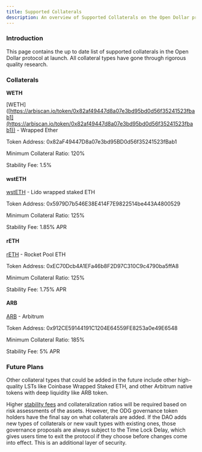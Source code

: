 ```yaml
---
title: Supported Collaterals
description: An overview of Supported Collaterals on the Open Dollar protocol.
---
```


### Introduction

This page contains the up to date list of supported collaterals in the Open Dollar protocol at launch. All collateral types have gone through rigorous quality research.

### Collaterals

**WETH**

\[WETH]\([https://arbiscan.io/token/0x82af49447d8a07e3bd95bd0d56f35241523fbab1](https://arbiscan.io/token/0x82af49447d8a07e3bd95bd0d56f35241523fbab1)) - Wrapped Ether

Token Address: 0x82aF49447D8a07e3bd95BD0d56f35241523fBab1

Minimum Collateral Ratio: 120%

Stability Fee: 1.5%

#### wstETH

[wstETH](https://arbiscan.io/token/0x5979D7b546E38E414F7E9822514be443A4800529) - Lido wrapped staked ETH

Token Address: 0x5979D7b546E38E414F7E9822514be443A4800529

Minimum Collateral Ratio: 125%

Stability Fee: 1.85% APR

#### rETH

[rETH](https://arbiscan.io/token/0xec70dcb4a1efa46b8f2d97c310c9c4790ba5ffa8) - Rocket Pool ETH

Token Address: 0xEC70Dcb4A1EFa46b8F2D97C310C9c4790ba5ffA8

Minimum Collateral Ratio: 125%

Stability Fee: 1.75% APR

#### ARB

[ARB](https://arbiscan.io/token/0x912ce59144191c1204e64559fe8253a0e49e6548) - Arbitrum

Token Address: 0x912CE59144191C1204E64559FE8253a0e49E6548

Minimum Collateral Ratio: 185%

Stability Fee: 5% APR

### Future Plans

Other collateral types that could be added in the future include other high-quality LSTs like Coinbase Wrapped Staked ETH, and other Arbitrum native tokens with deep liquidity like ARB token.

Higher [stability fees](https://docs.opendollar.com/Fees) and collateralization ratios will be required based on risk assessments of the assets. However, the ODG governance token holders have the final say on what collaterals are added. If the DAO adds new types of collaterals or new vault types with existing ones, those governance proposals are always subject to the Time Lock Delay, which gives users time to exit the protocol if they choose before changes come into effect. This is an additional layer of security.
